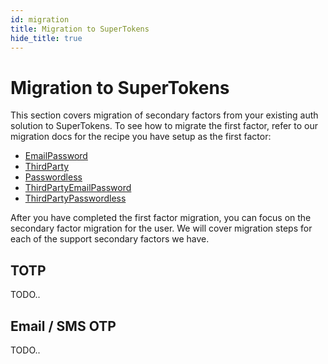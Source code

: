 ```yaml
---
id: migration
title: Migration to SuperTokens
hide_title: true
---
```



<MFAPaidBanner />

# Migration to SuperTokens

This section covers migration of secondary factors from your existing auth solution to SuperTokens. To see how to migrate the first factor, refer to our migration docs for the recipe you have setup as the first factor:

- [EmailPassword](/docs/emailpassword/migration/about)
- [ThirdParty](/docs/thirdparty/migration/about)
- [Passwordless](/docs/passwordless/migration/about)
- [ThirdPartyEmailPassword](/docs/thirdpartyemailpassword/migration/about)
- [ThirdPartyPasswordless](/docs/thirdpartypasswordless/migration/about)

After you have completed the first factor migration, you can focus on the secondary factor migration for the user. We will cover migration steps for each of the support secondary factors we have.

## TOTP
TODO..

## Email / SMS OTP
TODO..
